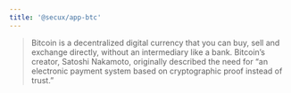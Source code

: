 ```yaml
---
title: '@secux/app-btc'
---
```



> Bitcoin is a decentralized digital currency that you can buy, sell and exchange directly, without an intermediary like a bank. Bitcoin’s creator, Satoshi Nakamoto, originally described the need for “an electronic payment system based on cryptographic proof instead of trust.”

